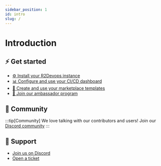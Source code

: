 ```yaml
---
sidebar_position: 1
id: intro
slug: /
---
```


# Introduction

## ⚡ Get started

- [⚙️ Install your R2Devops instance](docs/self-managed/)
- [📊 Configure and use your CI/CD dashboard](docs/dashboard/how-it-works)
- [💼 Create and use your marketplace templates](docs/marketplace/manage-templates)
- [🦸 Join our ambassador program](docs/ambassador/)


## 💬 Community

:::tip[Community]
We love talking with our contributors and users! Join our
[<FAIcon icon="fa-brands fa-discord" size="sm" /> Discord community](https://discord.r2devops.io/?utm_medium=website&utm_source=r2devopsdocumentation?utm_campaign=addajob)
:::

## 🙋 Support

- [Join us on Discord](https://discord.r2devops.io?utm_medium=website&utm_source=r2devopsdocumentation&utm_campaign=homepage)
- [Open a ticket](https://tally.so/r/w5Edvw)
